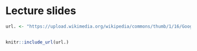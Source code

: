 # Lecture slides

<!-- Lecture slides will usually be provided as Google Slides, though at times it will be necessary for you to just take notes without access to the slides.    -->

<!-- Google slides can be converted to PDF and PowerPoint using File -> Download.  -->

<!-- Slides I release will typically be a subset of the slides I actually use and it is your responsibility to take notes during each lecture. -->

<!-- When slides are made available prior to lecture I will post them by 10 am the morning of lecture. -->


```r
url. <- "https://upload.wikimedia.org/wikipedia/commons/thumb/1/16/Google_Slides_2020_Logo.svg/174px-Google_Slides_2020_Logo.svg.png"


knitr::include_url(url.)
```

